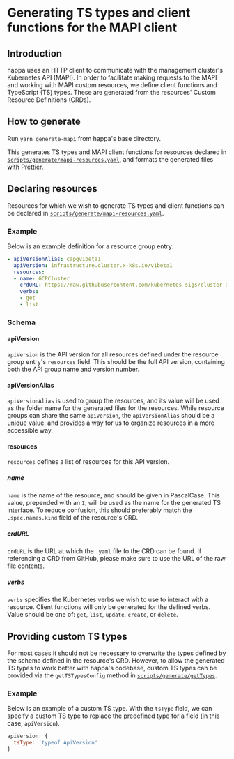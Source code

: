 
<Meta title='Development/Generating MAPI types' />

# Generating TS types and client functions for the MAPI client

## Introduction
happa uses an HTTP client to communicate with the management cluster's Kubernetes API (MAPI). In order to facilitate making requests to the MAPI and working with MAPI custom resources, we define client functions and TypeScript (TS) types. These are generated from the resources' Custom Resource Definitions (CRDs).

## How to generate
Run `yarn generate-mapi` from happa's base directory.

This generates TS types and MAPI client functions for resources declared in [`scripts/generate/mapi-resources.yaml`](`https://github.com/giantswarm/happa/blob/main/scripts/generate/mapi-resources.yaml`), and formats the generated files with Prettier.


## Declaring resources
Resources for which we wish to generate TS types and client functions can be declared in [`scripts/generate/mapi-resources.yaml`](`https://github.com/giantswarm/happa/blob/main/scripts/generate/mapi-resources.yaml`).

### Example
Below is an example definition for a resource group entry:

```yaml
- apiVersionAlias: capgv1beta1
  apiVersion: infrastructure.cluster.x-k8s.io/v1beta1
  resources:
  - name: GCPCluster
    crdURL: https://raw.githubusercontent.com/kubernetes-sigs/cluster-api-provider-gcp/main/config/crd/bases/infrastructure.cluster.x-k8s.io_gcpclusters.yaml
    verbs:
    - get
    - list
```

### Schema
#### apiVersion
`apiVersion` is the API version for all resources defined under the resource group entry's `resources` field. This should be the full API version, containing both the API group name and version number.

#### apiVersionAlias
`apiVersionAlias` is used to group the resources, and its value will be used as the folder name for the generated files for the resources. While resource groups can share the same `apiVersion`, the `apiVersionAlias` should be a unique value, and provides a way for us to organize resources in a more accessible way.

#### resources
`resources` defines a list of resources for this API version.

##### name
`name` is the name of the resource, and should be given in PascalCase. This value, prepended with an `I`, will be used as the name for the generated TS interface. To reduce confusion, this should preferably match the `.spec.names.kind` field of the resource's CRD.

##### crdURL
`crdURL` is the URL at which the `.yaml` file fo the CRD can be found. If referencing a CRD from GitHub, please make sure to use the URL of the raw file contents.

##### verbs
`verbs` specifies the Kubernetes verbs we wish to use to interact with a resource. Client functions will only be generated for the defined verbs. Value should be one of: `get`, `list`, `update`, `create`, or `delete`.

## Providing custom TS types
For most cases it should not be necessary to overwrite the types defined by the schema defined in the resource's CRD. However, to allow the generated TS types to work better with happa's codebase, custom TS types can be provided via the `getTSTypesConfig` method in [`scripts/generate/getTypes`](https://github.com/giantswarm/happa/blob/main/scripts/generate/getTypes.ts).

### Example
Below is an example of a custom TS type. With the `tsType` field, we can specify a custom TS type to replace the predefined type for a field (in this case, `apiVersion`).

```javascript
apiVersion: {
  tsType: 'typeof ApiVersion'
}
```